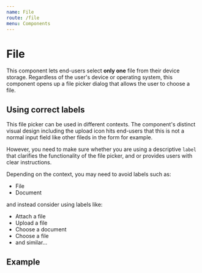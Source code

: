 ```yaml
---
name: File
route: /file
menu: Components
---
```


# File

This component lets end-users select **only one** file from their device storage. Regardless of the user's device or operating system, this component opens up a file picker dialog that allows the user to choose a file.

<limel-props name="limel-file" />

## Using correct labels

This file picker can be used in different contexts. The component's distinct visual design including the upload icon hits end-users that this is not a normal input field like other fileds in the form for example.

However, you need to make sure whether you are using a descriptive `label` that clarifies the functionality of the file picker, and or provides users with clear instructions.

Depending on the context, you may need to avoid labels such as:
- File
- Document

and instead consider using labels like:
- Attach a file
- Upload a file
- Choose a document
- Choose a file
- and similar...

## Example

<limel-example name="limel-example-file" />
